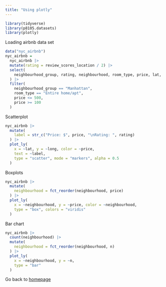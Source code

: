 ```yaml
---
title: "Using plotly"
---
```



```r
library(tidyverse)
library(p8105.datasets)
library(plotly)
```

Loading airbnb data set
```r
data("nyc_airbnb")
nyc_airbnb =
  nyc_airbnb |> 
  mutate(rating = review_scores_location / 2) |> 
  select(
    neighbourhood_group, rating, neighbourhood, room_type, price, lat, long
  ) |> 
  filter(
    neighbourhood_group == "Manhattan",
    room_type == "Entire home/apt",
    price <= 500,
    price >= 100
  )
```

Scatterplot
```r
nyc_airbnb |> 
  mutate(
    label = str_c("Price: $", price, "\nRating: ", rating)
  ) |> 
  plot_ly(
    x = ~lat, y = ~long, color = ~price,
    text = ~label,
    type = "scatter", mode = "markers", alpha = 0.5
  )
```

Boxplots
```r
nyc_airbnb |> 
  mutate(
    neighbourhood = fct_reorder(neighbourhood, price)
  ) |> 
  plot_ly(
    x = ~neighbourhood, y = ~price, color = ~neighbourhood,
    type = "box", colors = "viridis"
  )
```

Bar chart
```r
nyc_airbnb |> 
  count(neighbourhood) |> 
  mutate(
    neighbourhood = fct_reorder(neighbourhood, n)
  ) |> 
  plot_ly(
    x = ~neighbourhood, y = ~n, 
    type = "bar"
  ) 
```


Go back to [homepage](index.html)

